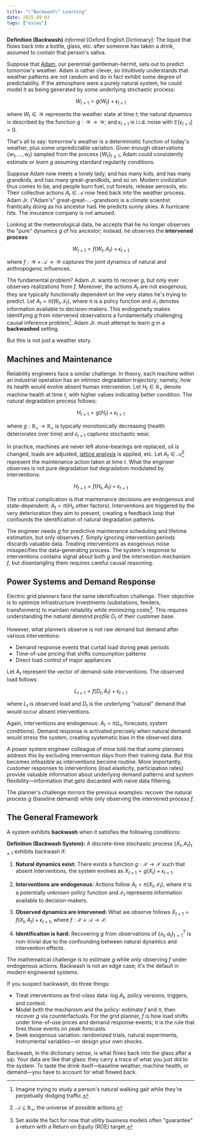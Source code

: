 ```yaml
---
title: "\"Backwash\" Learning"
date: 2025-09-03
tags: ["essay"]
---
```



**Definition (Backwash)** *informal* [Oxford English Dictionary]:
The liquid that flows back into a bottle, glass, etc. after someone has taken a drink, assumed to contain that person's saliva.

Suppose that [Adam](https://www.bellabah.com/posts/dignity/), our perennial gentleman-hermit, sets out to predict tomorrow's weather. Adam is rather clever, so intuitively understands that weather patterns are not random and do in fact exhibit some degree of predictability. If the atmosphere were a purely natural system, he could model it as being generated by some underlying stochastic process:

$$
W_{t+1} = g(W_t) + \epsilon_{t+1}
$$

where $W_t \in \mathcal{W}$ represents the weather state at time $t$; the natural dynamics is described by the function $g: \mathcal{W} \rightarrow \mathcal{W}$; and $\epsilon_{t+1}$ is i.i.d. noise with $\mathbb{E}[\epsilon_{t+1}] = 0$.

That's all to say: tomorrow's weather is a deterministic function of today's weather, plus some unpredictable variation. Given enough observations $\{w_1, \ldots, w_t\}$ sampled from the process $\{W_t\}_{t \geq 1}$, Adam could consistently estimate or *learn* $g$ assuming standard regularity conditions.

Suppose Adam now meets a lovely lady, and has many kids, and has many grandkids, and has many great-grandkids, and so on. Modern civilization thus comes to be, and people burn fuel, cut forests, release aerosols, etc. Their collective actions $A_t \in \mathcal{A}$ now feed back into the weather process. Adam Jr. ("Adam's" great-great-...-grandson) is a climate scientist frantically doing as his ancestor had. He predicts sunny skies. A hurricane hits. The insurance company is not amused.

Looking at the meteorological data, he accepts that he no longer observes the "pure" dynamics $g$ of his ancestor; instead, he observes the **intervened process**:

$$
W_{t+1} = f(W_t, A_t) + \epsilon_{t+1}
$$

where $f: \mathcal{W} \times \mathcal{A} \rightarrow \mathcal{W}$ captures the joint dynamics of natural and anthropogenic influences.

The fundamental problem? Adam Jr. wants to recover $g$, but only ever observes realizations from $f$. Moreover, the actions $A_t$ are not exogenous; they are typically functionally dependent on the very states he's trying to predict. Let $A_t = \pi(W_t, \mathcal{I}_t)$, where $\pi$ is a policy function and $\mathcal{I}_t$ denotes information available to decision-makers. This endogeneity makes identifying $g$ from intervened observations a fundamentally challenging causal inference problem[^1]. Adam Jr. must attempt to learn $g$ in a **backwashed** setting.

[^1]: Imagine trying to study a person's natural walking gait while they're perpetually dodging traffic.

But this is not just a weather story.

## Machines and Maintenance

Reliability engineers face a similar challenge. In theory, each machine within an industrial operation has an intrinsic degradation trajectory; namely, how its health would evolve absent human intervention. Let $H_t \in \mathbb{R}_+$ denote machine health at time $t$, with higher values indicating better condition. The natural degradation process follows:

$$
H_{t+1} = g(H_t) + \epsilon_{t+1}
$$

where $g: \mathbb{R}_+ \rightarrow \mathbb{R}_+$ is typically monotonically decreasing (health deteriorates over time) and $\epsilon_{t+1}$ captures stochastic wear.

In practice, machines are never left alone–bearings are replaced, oil is changed, loads are adjusted, [lattice analysis](https://www.bellabah.com/posts/root-cause-analysis/) is applied, etc. Let $A_t \in \mathcal{A}$[^2] represent the maintenance action taken at time $t$. What the engineer observes is not pure degradation but degradation modulated by interventions:

[^2]: $\mathcal{A} \subseteq \mathbb{R}_+$, the universe of possible actions.

$$
H_{t+1} = f(H_t, A_t) + \epsilon_{t+1}
$$

The critical complication is that maintenance decisions are endogenous and state-dependent: $A_t = \pi(H_t, \text{other factors})$. Interventions are triggered by the very deterioration they aim to prevent, creating a feedback loop that confounds the identification of natural degradation patterns.

The engineer needs $g$ for predictive maintenance scheduling and lifetime estimation, but only observes $f$. Simply ignoring intervention periods discards valuable data. Treating interventions as exogenous noise misspecifies the data-generating process. The system's response to interventions contains signal about both $g$ and the intervention mechanism $f$, but disentangling them requires careful causal reasoning.

## Power Systems and Demand Response

Electric grid planners face the same identification challenge. Their objective is to optimize infrastructure investments (substations, feeders, transformers) to maintain reliability while minimizing costs[^3]. This requires understanding the *natural demand profile* $D_t$ of their customer base.

[^3]: Set aside the fact for now that utility business models often "guarantee" a return with a Return on Equity (ROE) target.

However, what planners observe is not raw demand but demand after various interventions:
- Demand response events that curtail load during peak periods
- Time-of-use pricing that shifts consumption patterns  
- Direct load control of major appliances

Let $A_t$ represent the vector of demand-side interventions. The observed load follows:

$$
L_{t+1} = f(D_t, A_t) + \epsilon_{t+1}
$$

where $L_t$ is observed load and $D_t$ is the underlying "natural" demand that would occur absent interventions.

Again, interventions are endogenous: $A_t = \pi(L_t, \text{forecasts}, \text{system conditions})$. Demand response is activated precisely when natural demand would stress the system, creating systematic bias in the observed data.

A power system engineer colleague of mine told me that some planners address this by excluding intervention days from their training data. But this becomes infeasible as interventions become routine. More importantly, customer responses to interventions (load elasticity, participation rates) provide valuable information about underlying demand patterns and system flexibility—information that gets discarded with naive data filtering.

The planner's challenge mirrors the previous examples: recover the natural process $g$ (baseline demand) while only observing the intervened process $f$.

## The General Framework

A system exhibits **backwash** when it satisfies the following conditions:

**Definition (Backwash System):** A discrete-time stochastic process $\{X_t, A_t\}_{t \geq 1}$ exhibits backwash if:

1. **Natural dynamics exist:** There exists a function $g: \mathcal{X} \rightarrow \mathcal{X}$ such that absent interventions, the system evolves as $X_{t+1} = g(X_t) + \epsilon_{t+1}$.

2. **Interventions are endogenous:** Actions follow $A_t = \pi(X_t, \mathcal{I}_t)$, where $\pi$ is a potentially unknown policy function and $\mathcal{I}_t$ represents information available to decision-makers.

3. **Observed dynamics are intervened:** What we observe follows $X_{t+1} = f(X_t, A_t) + \epsilon_{t+1}$, where $f: \mathcal{X} \times \mathcal{A} \rightarrow \mathcal{X}$.

4. **Identification is hard:** Recovering $g$ from observations of $\{x_t, a_t\}_{t=1}^T$ is non-trivial due to the confounding between natural dynamics and intervention effects.

The mathematical challenge is to estimate $g$ while only observing $f$ under endogenous actions. Backwash is not an edge case; it's the default in modern engineered systems.

If you suspect backwash, do three things:
- Treat interventions as first-class data: log $A_t$, policy versions, triggers, and context.
- Model both the mechanism and the policy: estimate $f$ and $\pi$, then recover $g$ via counterfactuals. For the grid planner, $f$ is how load shifts under time-of-use prices and demand response events; $\pi$ is the rule that fires those events on peak forecasts.
- Seek exogenous variation: randomized trials, natural experiments, instrumental variables—or design your own shocks.

Backwash, in the dictionary sense, is what flows back into the glass after a sip. Your data are like that glass: they carry a trace of what you just did to the system. To taste the drink itself—baseline weather, machine health, or demand—you have to account for what flowed back.
